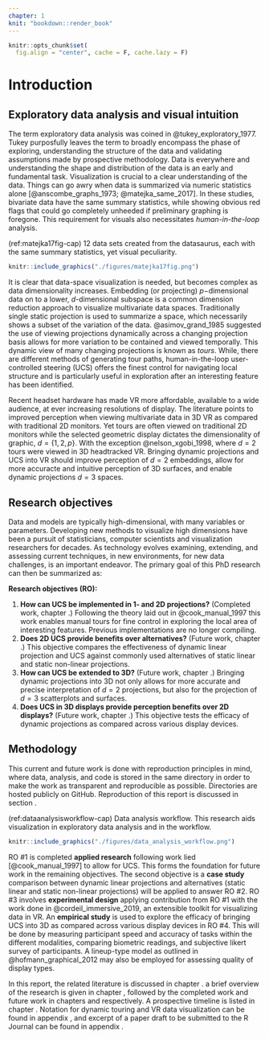 ```yaml
---
chapter: 1
knit: "bookdown::render_book"
---
```


```r
knitr::opts_chunk$set(
  fig.align = "center", cache = F, cache.lazy = F)
```

# Introduction {#ch:introduction}

## Exploratory data analysis and visual intuition

The term exploratory data analysis was coined in @tukey_exploratory_1977. Tukey purposfully leaves the term to broadly encompass the phase of exploring, understanding the structure of the data and validating assumptions made by prospective methodology. Data is everywhere and understanding the shape and distribution of the data is an early and fundamental task. Visualization is crucial to a clear understanding of the data. Things can go awry when data is summarized via numeric statistics alone [@anscombe_graphs_1973; @matejka_same_2017]. In these studies, bivariate data have the same summary statistics, while showing obvious red flags that could go completely unheeded if preliminary graphing is foregone. This requirement for visuals also necessitates *human-in-the-loop* analysis.


(ref:matejka17fig-cap) 12 data sets created from the datasaurus, each with the same summary statistics, yet visual peculiarity.

```r
knitr::include_graphics("./figures/matejka17fig.png")
```

It is clear that data-space visualization is needed, but becomes complex as data dimensionality increases. Embedding (or projecting) $p-$dimensional data on to a lower, $d$-dimensional subspace is a common dimension reduction approach to visualize multivariate data spaces. Traditionally single static projection is used to summarize a space, which necessarily shows a subset of the variation of the data. @asimov_grand_1985 suggested the use of viewing projections dynamically across a changing projection basis allows for more variation to be contained and viewed temporally. This dynamic view of many changing projections is known as *tours*. While, there are different methods of generating tour paths, human-in-the-loop user-controlled steering (UCS) offers the finest control for navigating local structure and is particularly useful in exploration after an interesting feature has been identified.

Recent headset hardware has made VR more affordable, available to a wide audience, at ever increasing resolutions of display. The literature points to improved perception  when viewing multivariate data in 3D VR as compared with traditional 2D monitors. Yet tours are often viewed on traditional 2D monitors while the selected geometric display dictates the dimensionality of graphic, $d=\{1, 2, p\}$. With the exception @nelson_xgobi_1998, where $d=2$ tours were viewed in 3D headtracked VR. Bringing dynamic projections and UCS into VR should improve perception of $d=2$ embeddings, allow for more accuracte and intuitive perception of 3D surfaces, and enable dynamic projections $d=3$ spaces.

 
## Research objectives

Data and models are typically high-dimensional, with many variables or parameters. Developing new methods to visualize high dimensions have been a pursuit of statisticians, computer scientists and visualization researchers for decades. As technology evolves examining, extending, and assessing current techniques, in new environments, for new data challenges, is an important endeavor. The primary goal of this PhD research can then be summarized as:

**Research objectives (RO):**

1. **How can UCS be implemented in 1- and 2D projections?** (Completed work, chapter \ref{ch:completed_work}.) Following the theory laid out in @cook_manual_1997 this work enables manual tours for fine control in exploring the local area of interesting features. Previous implementations are no longer compiling.
<!-- User-controlled steering of dynamic projections allows for the user to select which and how a specific variable should be rotated. This is completed work following the research of @cook_manual_1997. I have implemented UCS in 1- and 2D and built an extensible platform for projection into $d>2$ spaces. -->
2. **Does 2D UCS provide benefits over alternatives?** (Future work, chapter \ref{ch:future_work}.) This objective compares the effectiveness of dynamic linear projection and UCS against commonly used alternatives of static linear and static non-linear projections.
<!-- *Case study* comparing dynamic, UCS projections with commonly used static alternatives. -->
3. **How can UCS be extended to 3D?** (Future work, chapter \ref{ch:future_work}.) 
 Bringing dynamic projections into 3D not only allows for more accurate and precise interpretation of $d=2$ projections, but also for the projection of $d=3$ scatterplots and surfaces.
<!-- This *experimental design* will be novel work in extending dynamic projections, including UCS, to 3D. The work done in RO 1 will be used in conjunction with @cordeil_immersive_2019 to form an UI compatible across display devices. -->
4. **Does UCS in 3D displays provide perception benefits over 2D displays?** (Future work, chapter \ref{ch:future_work}.) This objective tests the efficacy of dynamic projections as compared across various display devices.
<!-- *Empirical study* exploring the efficacy of bringing UCS into 3D as compared across various display devices. -->

## Methodology

This current and future work is done with reproduction principles in mind, where data, analysis, and code is stored in the same directory in order to make the work as transparent and reproducible as possible. Directories are hosted publicly on GitHub. Reproduction of this report is discussed in section \ref{sec:source}.

(ref:dataanalysisworkflow-cap) Data analysis workflow. This research aids visualization in exploratory data analysis and in the workflow.

```r
knitr::include_graphics("./figures/data_analysis_workflow.png")
```

RO #1 is completed **applied research** following work lied [@cook_manual_1997] to allow for UCS. This forms the foundation for future work in the remaining objectives. The second objective is a **case study** comparison between dynamic linear projections and alternatives (static linear and static non-linear projections) will be applied to answer RO #2. RO #3 involves **experimental design** applying contribution from RO #1 with the work done in @cordeil_immersive_2019, an extensible toolkit for visualizing data in VR. An **empirical study** is used to explore the efficacy of bringing UCS into 3D as compared across various display devices in RO #4. This will be done by measuring participant speed and accuracy of tasks within the different modalities, comparing biometric readings, and subjective likert survey of participants. A lineup-type model as outlined in @hofmann_graphical_2012 may also be employed for assessing quality of display types.

In this report, the related literature is discussed in chapter \ref{ch:lit_review}. a brief overview of the research is given in chapter \ref{ch:projectoverview}, followed by the completed work and future work in chapters \ref{ch:completed_work} and \ref{ch:future_work} respectively. A prospective timeline is listed in chapter \ref{ch:timeline}. Notation for dynamic touring and VR data visualization can be found in appendix \ref{ch:glossary}, and excerpt of a paper draft to be submitted to the R Journal can be found in appendix \ref{ch:spinifex_paper}.


<!-- ## Contributions -->

<!-- Each of the previous RO line up with their corresponding contribution as outlined below -->

<!-- **Contribution:** -->

<!-- 1. Application of UCS in 2D -->
<!-- 2. Quantify the benefits of dynamic linear projections over alternatives -->
<!-- 3. Bring UCS into 3D immersive display -->
<!-- 4. Quantify the benefits of UCS across display devices and dimensionality -->



<!-- TODO: move this to tours lit rev. -->
<!-- This thesis focuses on tour methods for visualizing high-dimensional data. Tours are a family of algorithms for generating paths on the space of low-dimensional ($d=1, 2, 3, ..., p$) projections of high-dimensional ($p$) space. The resulting projection of the data (or model) is displayed using low-dimensional techniques such as histograms, dot plots, scatterplots, or parallel coordinate plots, and the path generates a movie or animation to shows many low-dimensional projections. The method can be applied with other techniques such as machine learning techniques like discriminant analysis, neural networks, support vector machines, to open the black box, and complements dimension reduction techniques like principal component analysis (PCA), multidimensional scaling (MDS) on nonlinear embeddings (e.g. tSNE).  -->
